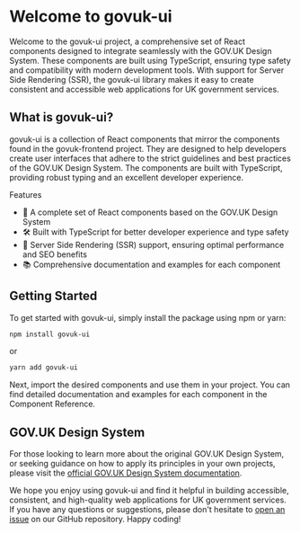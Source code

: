 
<Meta title="Docs/Introduction" />

# Welcome to govuk-ui

Welcome to the govuk-ui project, a comprehensive set of React components designed to integrate seamlessly with the GOV.UK Design System.
These components are built using TypeScript, ensuring type safety and compatibility with modern development tools. With support for Server Side Rendering (SSR), the govuk-ui library makes it easy to create consistent and accessible web applications for UK government services.

## What is govuk-ui?
govuk-ui is a collection of React components that mirror the components found in the govuk-frontend project. They are designed to help developers create user interfaces that adhere to the strict guidelines and best practices of the GOV.UK Design System. The components are built with TypeScript, providing robust typing and an excellent developer experience.

Features
- 🧩 A complete set of React components based on the GOV.UK Design System
- 🛠️ Built with TypeScript for better developer experience and type safety
- 🚀 Server Side Rendering (SSR) support, ensuring optimal performance and SEO benefits
- 📚 Comprehensive documentation and examples for each component

## Getting Started
To get started with govuk-ui, simply install the package using npm or yarn:

```bash
npm install govuk-ui
```
or

```bash
yarn add govuk-ui
```

Next, import the desired components and use them in your project. You can find detailed documentation and examples for each component in the Component Reference.

## GOV.UK Design System
For those looking to learn more about the original GOV.UK Design System, or seeking guidance on how to apply its principles in your own projects, please visit the [official GOV.UK Design System documentation](https://design-system.service.gov.uk/).

We hope you enjoy using govuk-ui and find it helpful in building accessible, consistent, and high-quality web applications for UK government services. If you have any questions or suggestions, please don't hesitate to [open an issue](https://github.com/govuk-ui/govuk-ui/issues) on our GitHub repository. Happy coding!
